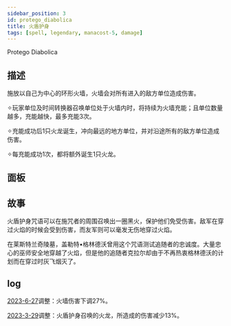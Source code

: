 ```yaml
---
sidebar_position: 3
id: protego_diabolica
title: 火盾护身
tags: [spell, legendary, manacost-5, damage]
---
```


Protego Diabolica

<!--truncate-->



<CardBasics cardKey={id}/>


## 描述

施放以自己为中心的环形火墙，火墙会对所有进入的敌方单位造成伤害。

✧玩家单位及时间转换器召唤单位处于火墙内时，将持续为火墙充能；且单位数量越多，充能越快，最多充能3次。

✧充能成功后1只火龙诞生，冲向最远的地方单位，并对沿途所有的敌方单位造成伤害。

✧每充能成功1次，都将额外诞生1只火龙。

## 面板


<LevelComponent/>


<CardDynamicTable cardKey={id}/>


<CardComplexTable cardKey={id}/>



## 故事

火盾护身咒语可以在施咒者的周围召唤出一圈黑火，保护他们免受伤害。敌军在穿过火焰的时候会受到伤害，而友军则可以毫发无伤地穿过火焰。

在莱斯特兰奇陵墓，盖勒特•格林德沃曾用这个咒语测试追随者的忠诚度。大量忠心的巫师安全地穿越了火焰，但是他的追随者克拉尔却由于不再热衷格林德沃的计划而在穿过时灰飞烟灭了。


## log

[2023-6-27](/blog/230627-update-annc#adjustment)调整：火墙伤害下调27%。

[2023-3-29](/blog/230329-update-annc#adjustment)调整：火盾护身召唤的火龙，所造成的伤害减少13%。
